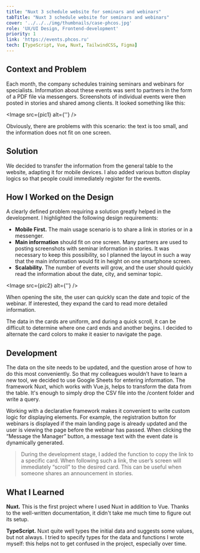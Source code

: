 ```yaml
---
title: "Nuxt 3 schedule website for seminars and webinars"
tabTitle: "Nuxt 3 schedule website for seminars and webinars"
cover: '../../../img/thumbnails/case-phcos.jpg'
role: 'UX/UI Design, Frontend-development'
priority: 1
link: 'https://events.phcos.ru'
tech: [TypeScript, Vue, Nuxt, TailwindCSS, Figma]
---
```



## Context and Problem

Each month, the company schedules training seminars and webinars for specialists. Information about these events was sent to partners in the form of a PDF file via messengers. Screenshots of individual events were then posted in stories and shared among clients. It looked something like this:

<Image src={pic1} alt={''} />

Obviously, there are problems with this scenario: the text is too small, and the information does not fit on one screen.

## Solution

We decided to transfer the information from the general table to the website, adapting it for mobile devices. I also added various button display logics so that people could immediately register for the events.

## How I Worked on the Design

A clearly defined problem requiring a solution greatly helped in the development. I highlighted the following design requirements:

- **Mobile First.** The main usage scenario is to share a link in stories or in a messenger.
- **Main information** should fit on one screen. Many partners are used to posting screenshots with seminar information in stories. It was necessary to keep this possibility, so I planned the layout in such a way that the main information would fit in height on one smartphone screen.
- **Scalability.** The number of events will grow, and the user should quickly read the information about the date, city, and seminar topic.

<Image src={pic2} alt={''}  />

When opening the site, the user can quickly scan the date and topic of the webinar. If interested, they expand the card to read more detailed information.

The data in the cards are uniform, and during a quick scroll, it can be difficult to determine where one card ends and another begins. I decided to alternate the card colors to make it easier to navigate the page.

##  Development

The data on the site needs to be updated, and the question arose of how to do this most conveniently. So that my colleagues wouldn’t have to learn a new tool, we decided to use Google Sheets for entering information. The framework Nuxt, which works with Vue.js, helps to transform the data from the table. It's enough to simply drop the CSV file into the /content folder and write a query.

Working with a declarative framework makes it convenient to write custom logic for displaying elements. For example, the registration button for webinars is displayed if the main landing page is already updated and the user is viewing the page before the webinar has passed. When clicking the “Message the Manager” button, a message text with the event date is dynamically generated.

> During the development stage, I added the function to copy the link to a specific card. When following such a link, the user’s screen will immediately “scroll” to the desired card. This can be useful when someone shares an announcement in stories.


## What I Learned


**Nuxt.** This is the first project where I used Nuxt in addition to Vue. Thanks to the well-written documentation, it didn't take me much time to figure out its setup.

**TypeScript.** Nuxt quite well types the initial data and suggests some values, but not always. I tried to specify types for the data and functions I wrote myself: this helps not to get confused in the project, especially over time.






